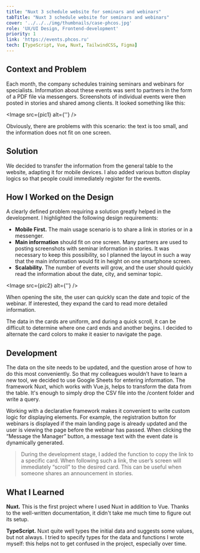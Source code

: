 ```yaml
---
title: "Nuxt 3 schedule website for seminars and webinars"
tabTitle: "Nuxt 3 schedule website for seminars and webinars"
cover: '../../../img/thumbnails/case-phcos.jpg'
role: 'UX/UI Design, Frontend-development'
priority: 1
link: 'https://events.phcos.ru'
tech: [TypeScript, Vue, Nuxt, TailwindCSS, Figma]
---
```



## Context and Problem

Each month, the company schedules training seminars and webinars for specialists. Information about these events was sent to partners in the form of a PDF file via messengers. Screenshots of individual events were then posted in stories and shared among clients. It looked something like this:

<Image src={pic1} alt={''} />

Obviously, there are problems with this scenario: the text is too small, and the information does not fit on one screen.

## Solution

We decided to transfer the information from the general table to the website, adapting it for mobile devices. I also added various button display logics so that people could immediately register for the events.

## How I Worked on the Design

A clearly defined problem requiring a solution greatly helped in the development. I highlighted the following design requirements:

- **Mobile First.** The main usage scenario is to share a link in stories or in a messenger.
- **Main information** should fit on one screen. Many partners are used to posting screenshots with seminar information in stories. It was necessary to keep this possibility, so I planned the layout in such a way that the main information would fit in height on one smartphone screen.
- **Scalability.** The number of events will grow, and the user should quickly read the information about the date, city, and seminar topic.

<Image src={pic2} alt={''}  />

When opening the site, the user can quickly scan the date and topic of the webinar. If interested, they expand the card to read more detailed information.

The data in the cards are uniform, and during a quick scroll, it can be difficult to determine where one card ends and another begins. I decided to alternate the card colors to make it easier to navigate the page.

##  Development

The data on the site needs to be updated, and the question arose of how to do this most conveniently. So that my colleagues wouldn’t have to learn a new tool, we decided to use Google Sheets for entering information. The framework Nuxt, which works with Vue.js, helps to transform the data from the table. It's enough to simply drop the CSV file into the /content folder and write a query.

Working with a declarative framework makes it convenient to write custom logic for displaying elements. For example, the registration button for webinars is displayed if the main landing page is already updated and the user is viewing the page before the webinar has passed. When clicking the “Message the Manager” button, a message text with the event date is dynamically generated.

> During the development stage, I added the function to copy the link to a specific card. When following such a link, the user’s screen will immediately “scroll” to the desired card. This can be useful when someone shares an announcement in stories.


## What I Learned


**Nuxt.** This is the first project where I used Nuxt in addition to Vue. Thanks to the well-written documentation, it didn't take me much time to figure out its setup.

**TypeScript.** Nuxt quite well types the initial data and suggests some values, but not always. I tried to specify types for the data and functions I wrote myself: this helps not to get confused in the project, especially over time.






